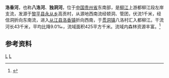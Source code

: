 {{Infobox River
  | river_name      = 洛香河
  | image_name      = 
  | image_size      = 
  | caption         = 
  | origin          = [[贵州省|贵州省]][[黎平县|黎平县]][[永从乡|永从乡]]高贡村
  | mouth           = 贵州省[[从江县|从江县]][[贯洞镇|贯洞镇]]八洛村[[都柳江|都柳江]]
  | basin_countries = {{PRC}}
  | length          = 43 km
  | elevation       = 
  | mouth_elevation = 
  | discharge       = 
  | watershed       = 425 km<sup>2</sup>
}}
'''洛香河'''，也称'''八洛河'''、'''独洞河'''，位于[[中国|中国]][[贵州省|贵州省]]东南部，是[[柳江|柳江]]上游都柳江段左岸支流，发源于[[黎平县|黎平县]][[永从乡|永从乡]]高贡村，从源地西南流经顿洞、管团，伏流1千米，经信洞折向东南流，进入[[从江县|从江县]][[洛香镇|洛香镇]]折向西南，于[[贯洞镇|贯洞镇]]八洛村汇入都柳江。干流河长43千米，平均比降9.0‰，流域面积425平方千米。流域内森林资源丰富。<ref name="中国河湖大典">{{cite book zh |author=《[[中国河湖大典|中国河湖大典]]》编纂委员会 |title=《中国河湖大典·珠江卷》 |format=M|edition=1 |location=北京 |publisher=中国水利水电出版社 |date=2013年1月 |pages=97页 |id= ISBN 978-7-5170-0561-2}}</ref>

==参考资料==
{{reflist}}

[[Category:柳江水系|L]]
[[Category:贵州河流|L]]